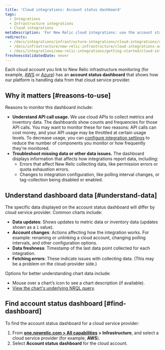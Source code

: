 ```yaml
---
title: 'Cloud integrations: Account status dashboard'
tags:
  - Integrations
  - Infrastructure integrations
  - Cloud integrations
metaDescription: 'For New Relic cloud integrations: use the account status dashboard to understand how your cloud service is using APIs and transmitting data.'
redirects:
  - /docs/integrations/infrastructure-integrations/cloud-integrations/cloud-integrations-account-status-dashboard
  - /docs/infrastructure/new-relic-infrastructure/cloud-integrations-account-status-dashboard
  - /docs/integrations/new-relic-integrations/getting-started/cloud-integrations-account-status-dashboard
freshnessValidatedDate: never
---
```


Each cloud account you link to New Relic infrastructure monitoring (for example, [AWS](/docs/integrations/amazon-integrations/get-started/connect-aws-infrastructure) or [Azure](/docs/integrations/microsoft-azure-integrations/getting-started/introduction-azure-monitoring-integrations)) has an <DoNotTranslate>**account status dashboard**</DoNotTranslate> that shows how our platform is handling data from that cloud service provider.

## Why it matters [#reasons-to-use]

Reasons to monitor this dashboard include:

* <DoNotTranslate>**Understand API call usage.**</DoNotTranslate> We use cloud APIs to collect metrics and inventory data. The dashboards show counts and frequencies for those API calls. You may want to monitor these for two reasons: API calls can cost money, and your API usage may be throttled at certain usage levels. To decrease usage, you can [configure integration settings](/docs/integrations/new-relic-integrations/getting-started/configure-polling-frequency-data-collection-cloud-integrations) to reduce the number of components you monitor or how frequently they're monitored.
* <DoNotTranslate>**Troubleshoot missing data or other data issues.**</DoNotTranslate> The dashboard displays information that affects how integrations report data, including:
  * Errors that affect New Relic collecting data, like permission errors or quota exhaustion errors.
  * Changes to integration configuration, like polling interval changes, or tag-collection being disabled or enabled.

## Understand dashboard data [#understand-data]

The specific data displayed on the account status dashboard will differ by cloud service provider. Common charts include:

* <DoNotTranslate>**Data updates**</DoNotTranslate>: Shows updates to metric data or inventory data (updates shown as a `1` value).
* <DoNotTranslate>**Account changes**</DoNotTranslate>: Actions affecting how the integration works. For example: renaming or unlinking a cloud account, changing polling intervals, and other configuration options.
* <DoNotTranslate>**Data freshness**</DoNotTranslate>: Timestamp of the last data point collected for each integration.
* <DoNotTranslate>**Fetching errors**</DoNotTranslate>: These indicate issues with collecting data. (This may be a problem on the cloud-provider side.)

Options for better understanding chart data include:

* Mouse over a chart’s <Icon name="fe-help-circle"/>
  icon to see a chart description (if available).
* [View the chart's underlying NRQL query](/docs/new-relic-solutions/new-relic-one/introduction-new-relic-platform).

## Find account status dashboard [#find-dashboard]

To find the account status dashboard for a cloud service provider:

1. From <DoNotTranslate>**[one.newrelic.com > All capabilities](https://one.newrelic.com/all-capabilities) > Infrastructure**</DoNotTranslate>, and select a cloud service provider (for example, <DoNotTranslate>**AWS**</DoNotTranslate>).
2. Select <DoNotTranslate>**Account status dashboard**</DoNotTranslate> for the cloud account.
